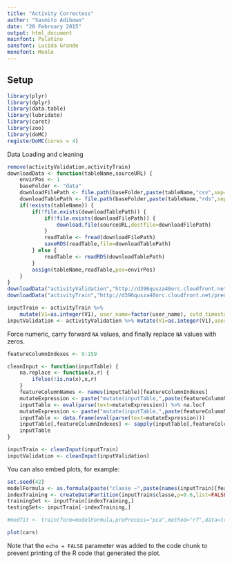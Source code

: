 ```yaml
---
title: "Activity Correctess"
author: "Sasmito Adibowo"
date: "20 February 2015"
output: html_document
mainfont: Palatino
sansfont: Lucida Grande
monofont: Menlo 
---
```


## Setup



```r
library(plyr)
library(dplyr)
library(data.table)
library(lubridate)
library(caret)
library(zoo)
library(doMC)
registerDoMC(cores = 4)
```

Data Loading and cleaning

```r
remove(activityValidation,activityTrain)
downloadData <- function(tableName,sourceURL) {
    envirPos <- 1
    baseFolder <- "data"
    downloadFilePath <- file.path(baseFolder,paste(tableName,"csv",sep="."))
    downloadTablePath <- file.path(baseFolder,paste(tableName,"rds",sep="."))
    if(!exists(tableName)) {
        if(!file.exists(downloadTablePath)) {
            if(!file.exists(downloadFilePath)) {
                download.file(sourceURL,destfile=downloadFilePath)
            }
            readTable <- fread(downloadFilePath)
            saveRDS(readTable,file=downloadTablePath)
        } else {
            readTable <- readRDS(downloadTablePath)
        }
        assign(tableName,readTable,pos=envirPos)
    }
}
downloadData("activityValidation","http://d396qusza40orc.cloudfront.net/predmachlearn/pml-testing.csv")
downloadData("activityTrain","http://d396qusza40orc.cloudfront.net/predmachlearn/pml-training.csv")

inputTrain <- activityTrain %>% 
    mutate(V1=as.integer(V1), user_name=factor(user_name), cvtd_timestamp=dmy_hms(cvtd_timestamp), new_window=factor(new_window), classe=factor(classe)) %>% setkey(V1)
inputValidation <- activityValidation %>% mutate(V1=as.integer(V1),user_name=factor(user_name), cvtd_timestamp=dmy_hms(cvtd_timestamp),new_window=factor(new_window), problem_id=factor(problem_id)) %>% setkey(V1)

```

Force numeric, carry forward `NA` values, and finally replace `NA` values with zeros.

```r
featureColumnIndexes <- 9:159

cleanInput <- function(inputTable) {
    na.replace <- function(x,r) {
        ifelse(!is.na(x),x,r)
    }
    featureColumnNames <- names(inputTable)[featureColumnIndexes]
    mutateExpression <- paste("mutate(inputTable,",paste(featureColumnNames,"=as.numeric(",featureColumnNames,")",sep="",collapse=","),")",sep="")    
    inputTable <- eval(parse(text=mutateExpression)) %>% na.locf
    mutateExpression <- paste("mutate(inputTable,",paste(featureColumnNames,"=na.replace(",featureColumnNames,",0)",sep="",collapse=","),")",sep="")
    inputTable <- data.frame(eval(parse(text=mutateExpression)))
    inputTable[,featureColumnIndexes] <- sapply(inputTable[,featureColumnIndexes],as.numeric)
    inputTable
}

inputTrain <- cleanInput(inputTrain)
inputValidation <- cleanInput(inputValidation)
```

You can also embed plots, for example:

```r
set.seed(42)
modelFormula <- as.formula(paste("classe ~",paste(names(inputTrain)[featureColumnIndexes],collapse="+")))
indexTraining <- createDataPartition(inputTrain$classe,p=0.6,list=FALSE)
trainingSet <- inputTrain[indexTraining,] 
testingSet<- inputTrain[-indexTraining,] 

#modfit <- train(form=modelFormula,preProcess="pca",method="rf",data=trainingSet)

```

```r
plot(cars)
```

Note that the `echo = FALSE` parameter was added to the code chunk to prevent printing of the R code that generated the plot.

